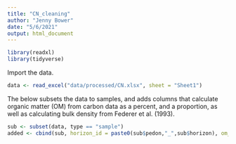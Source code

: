 ```yaml
---
title: "CN_cleaning"
author: "Jenny Bower"
date: "5/6/2021"
output: html_document
---
```


```r
library(readxl)
library(tidyverse)

```

Import the data.
```r
data <- read_excel("data/processed/CN.xlsx", sheet = "Sheet1")

```

The below subsets the data to samples, and adds columns that calculate organic matter (OM) from carbon data as a percent, and a proportion, as well as calculating bulk density from Federer et al. (1993).
```r
sub <- subset(data, type == "sample")
added <- cbind(sub, horizon_id = paste0(sub$pedon,"_",sub$horizon), om_pct = sub$C_pct*1.724, om = (sub$C_pct*1.724)/100, bd = (0.111*1.45)/((1.45*(sub$C_pct*1.724)/100)+((1-(sub$C_pct*1.724)/100)*0.111)))

```